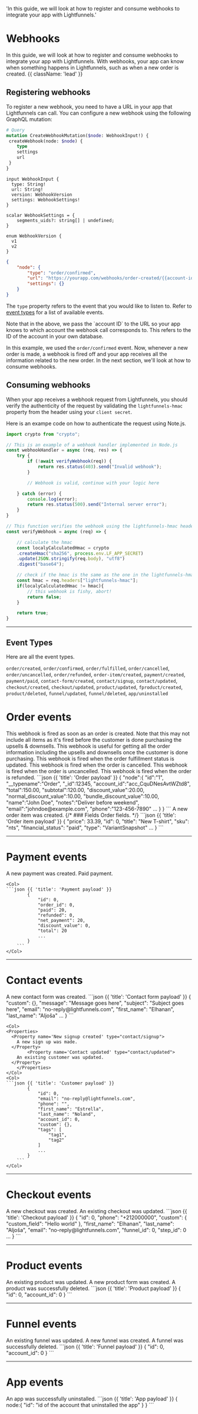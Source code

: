 
  'In this guide, we will look at how to register and consume webhooks to integrate your app with Lightfunnels.'

# Webhooks

In this guide, we will look at how to register and consume webhooks to integrate your app with Lightfunnels. With webhooks, your app can know when something happens in Lightfunnels, such as when a new order is created. {{ className: 'lead' }}

## Registering webhooks

To register a new webhook, you need to have a URL in your app that Lightfunnels can call. You can configure a new webhook using the following GraphQL mutation:

```graphql {{ title: 'GraphQL Query' }}
# Query
mutation CreateWebhookMutation($node: WebhookInput!) {
 createWebhook(node: $node) {
	type
	settings
	url
 }
}
```
```
input WebhookInput {
  type: String!
  url: String!
  version: WebhookVersion 
  settings: WebhookSettings!
}
```

```
scalar WebhookSettings = {
	segments_uids?: string[] | undefined;
}

enum WebhookVersion {
  v1
  v2
}
```

```json {{ title: 'GraphQL Variables'}}
{
    "node": {
        "type": "order/confirmed",
        "url": "https://yourapp.com/webhooks/order-created/{{account-id}}",
        "settings": {}
    }
}
```


The `type` property refers to the event that you would like to listen to. Refer to [event types](#event-types) for a list of available events.

<Note>
Note that in the above, we pass the `account ID` to the URL so your app knows to which account the webhook call corresponds to. This refers to the ID of the account in your own database.
</Note>

In this example, we used the `order/confirmed` event. Now, whenever a new order is made, a webhook is fired off and your app receives all the information related to the new order. In the next section, we'll look at how to consume webhooks.

## Consuming webhooks

When your app receives a webhook request from Lightfunnels, you should verify the authenticity of the request by validating the `lightfunnels-hmac` property from the header using your `client secret`.

Here is an exampe code on how to authenticate the request using Note.js.

```js
import crypto from "crypto";

// This is an example of a webhook handler implemented in Node.js
const webhookHandler = async (req, res) => {
    try {
        if (!await verifyWebhook(req)) {
            return res.status(403).send("Invalid webhook");
        }

		// Webhook is valid, continue with your logic here

	} catch (error) {
		console.log(error);
		return res.status(500).send("Internal server error");
	}
}

// This function verifies the webhook using the lightfunnels-hmac header
const verifyWebhook = async (req) => {

    // calculate the hmac
    const localyCalculatedHmac = crypto
    .createHmac("sha256", process.env.LF_APP_SECRET)
    .update(JSON.stringify(req.body), "utf8")
    .digest("base64");

    // check if the hmac is the same as the one in the lightfunnels-hmac header
    const hmac = req.headers["lightfunnels-hmac"];
    if(localyCalculatedHmac != hmac){
        // this webhook is fishy, abort!
        return false;
    }

    return true;
}
```



---

## Event Types

Here are all the event types.

`order/created`, `order/confirmed`, `order/fulfilled`, `order/cancelled`, `order/uncancelled`, `order/refunded`, `order-item/created`, `payment/created`, `payment/paid`, `contact-form/created`, `contact/signup`, `contact/updated`, `checkout/created`, `checkout/updated`, `product/updated`, `fproduct/created`, `product/deleted`, `funnel/updated`, `funnel/deleted`, `app/uninstalled`

# Order events

<Row>
	<Col>
    <Properties>
      <Property name="New order" type="order/created">
        This webhook is fired as soon as an order is created. Note that this may not include all items as it's fired before the customer is done purchasing the upsells & downsells.
      </Property>
			<Property name="Order confirmation sent" type="order/confirmed">
        This webhook is useful for getting all the order information including the upsells and downsells once the customer is done purchasing.
      </Property>
			<Property name="Order fulfillment update" type="order/fulfilled">
        This webhook is fired when the order fulfillment status is updated.
      </Property>
			<Property name="Order cancelled" type="order/cancelled">
        This webhook is fired when the order is cancelled.
      </Property>
			<Property name="Order uncancelled" type="order/uncancelled">
        This webhook is fired when the order is uncancelled.
      </Property>
			<Property name="Order refunded" type="order/refunded">
        This webhook is fired when the order is refunded.
      </Property>
		</Properties>
	</Col>
	<Col>
		```json {{ 'title': 'Order payload' }}
		{
			"node":{
				"id":"1",
				"__typename":"Order",
				"_id":12345,
				"account_id":"acc_CquDNesAvtWZtd8",
				"total":150.00,
				"subtotal":120.00,
				"discount_value":20.00,
				"normal_discount_value":10.00,
				"bundle_discount_value":10.00,
				"name":"John Doe",
				"notes":"Deliver before weekend",
				"email":"johndoe@example.com",
				"phone":"123-456-7890"
				...
			}
		}
		```
	</Col>
	<Col>	
    <Properties>
      <Property name='New order item' type="order-item/created">
        A new order item was created. 
      </Property>
			{/* ### Fields 
			<Property name='order' label="Order" route='/orders/types#order'>
				Order fields.
      </Property> */}
		</Properties>
	</Col>
	<Col>	
    ```json {{ 'title': 'Order item payload' }}
			{
				"price": 33.39,
				"id": 0,
				"title": "New T-shirt",
				"sku": "nts",
				"financial_status": "paid",
				"type": "VariantSnapshot"
				...
			}
		```
	</Col>	
	</Row>

---

# Payment events

<Row>
	<Col>
    <Properties>
		<Property name='New payment' type="payment/created">
				A new payment was created.
		</Property>
		<Property name='Paid payment' type="payment/paid">
      	Paid payment.
      	</Property>
	</Properties>
	</Col>

	<Col>	
    ```json {{ 'title': 'Payment payload' }}
			{
				"id": 0,
				"order_id": 0,
				"paid": 20,
				"refunded": 0,
				"net_payment": 20,
				"discount_value": 0,
				"total": 20
				...
			}
		```
	</Col>
</Row>

---

# Contact events

<Row>
	<Col>
    <Properties>
			<Property name='New contact form' type="contact-form/created">
				A new contact form was created.
			</Property>
		</Properties>
	</Col>
	<Col>	
    ```json {{ 'title': 'Contact form payload' }}
			{
				"custom": {},
				"message": "Message goes here",
				"subject": "Subject goes here",
				"email": "no-reply@lightfunnels.com",
				"first_name": "Elhanan",
				"last_name": "Aljoša"
				...
			}
		```
	</Col>

	<Col>	
    <Properties>
      <Property name='New signup created' type="contact/signup">
        A new sign up was made.
      </Property>
			<Property name='Contact updated' type="contact/updated">
        An existing customer was updated.
      </Property>
		</Properties>
	</Col>
	<Col>	
    ```json {{ 'title': 'Customer payload' }}
			{
				"id": 0,
				"email": "no-reply@lightfunnels.com",
				"phone": "",
				"first_name": "Estrella",
				"last_name": "Noland",
				"account_id": 0,
				"custom": {},
				"tags": [
					"tag1",
					"tag2"
				]
				...
			}
		```
	</Col>
</Row>

---

# Checkout events

<Row>
	<Col>	
    <Properties>
      <Property name='New checkout' type="checkout/created">
        A new checkout was created.
      </Property>
			<Property name='Checkout updated' type="checkout/updated">
				An existing checkout was updated.
      </Property>
		</Properties>
	</Col>
	<Col>	
    ```json {{ 'title': 'Checkout payload' }}
			{
				"id": 0,
				"phone": "+212000000",
				"custom": {
					"custom_field": "Hello world"
				},
				"first_name": "Elhanan",
				"last_name": "Aljoša",
				"email": "no-reply@lightfunnels.com",
				"funnel_id": 0,
				"step_id": 0
				...
			}
		```
	</Col>
</Row>

---

# Product events

<Row>
	<Col>	
    <Properties>
     	<Property name='Product updated' type="product/updated">
        An existing product was updated.
      </Property>
      <Property name='Product created' type="product/created">
        A new product form was created.
      </Property>
			<Property name='Delete product' type="product/deleted">
        A product was successfully deleted.
      </Property>
		</Properties>
	</Col>
	<Col>	
    ```json {{ 'title': 'Product payload' }}
			{
				"id": 0,
				"account_id": 0
			}
		```
	</Col>
</Row>

---

# Funnel events

<Row>
	<Col>	
    <Properties>
     <Property name='Update funnel' type="funnel/updated">
        An existing funnel was updated.
      </Property>
      <Property name='Create funnel' type="funnel/created">
        A new funnel was created.
      </Property>
			<Property name='Delete funnel' type="funnel/deleted">
        A funnel was successfully deleted.
      </Property>
		</Properties>
	</Col>
	<Col>	
    ```json {{ 'title': 'Funnel payload' }}
			{
				"id": 0,
				"account_id": 0
			}
		```
	</Col>
</Row>

---

# App events

<Row>
	<Col>	
    <Properties>
     <Property name='Uninstall app' type="app/uninstalled">
       	An app was successfully uninstalled.
      </Property>
		</Properties>
	</Col>
	<Col>	
    ```json {{ 'title': 'App payload' }}
			{
				node:{
					"id": "id of the account that uninstalled the app"
				}
			}
		```
	</Col>
</Row>

